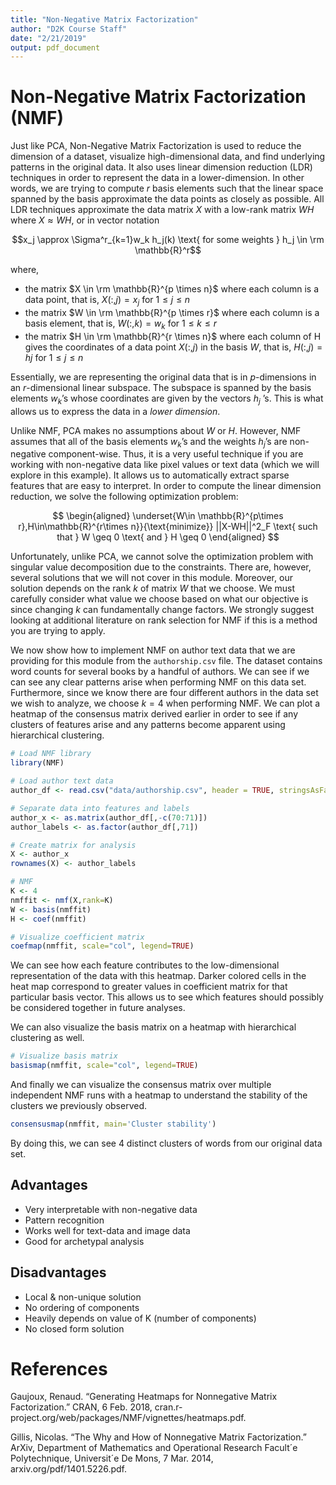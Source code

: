 ```yaml
---
title: "Non-Negative Matrix Factorization"
author: "D2K Course Staff"
date: "2/21/2019"
output: pdf_document
---
```


# Non-Negative Matrix Factorization (NMF)

Just like PCA, Non-Negative Matrix Factorization is used to reduce the dimension of a dataset, visualize high-dimensional data, and find underlying patterns in the original data. It also uses linear dimension reduction (LDR) techniques in order to represent the data in a lower-dimension. In other words, we are trying to compute $r$ basis elements such that the linear space spanned by the basis approximate the data points as closely as possible. All LDR techniques approximate the data matrix $X$ with a low-rank matrix $WH$ where $X \approx WH$, or in vector notation

$$x_j \approx \Sigma^r_{k=1}w_k h_j(k) \text{   for some weights } h_j \in \rm \mathbb{R}^r$$

where,

- the matrix $X \in \rm \mathbb{R}^{p \times n}$ where each column is a data point, that is, $X(:, j) = x_j$  for $1 \leq j \leq n$
- the matrix $W \in \rm \mathbb{R}^{p \times r}$ where each column is a basis element, that is, $W(:, k) = w_k$ for $1 \leq k \leq r$
- the matrix $H \in \rm \mathbb{R}^{r \times n}$ where each column of H gives the coordinates of a data point $X(:, j)$ in the basis $W$, that is, $H(:, j) = hj$ for $1 \leq j \leq n$

Essentially, we are representing the original data that is in $p$-dimensions in an $r$-dimensional linear subspace. The subspace is spanned by the basis elements $w_k$’s whose coordinates are given by the vectors $h_j$ ’s. This is what allows us to express the data in a *lower dimension*.

Unlike NMF, PCA makes no assumptions about $W$ or $H$. However, NMF assumes that all of the basis elements $w_k$'s and the weights $h_j$'s are non-negative component-wise. Thus, it is a very useful technique if you are working with non-negative data like pixel values or text data (which we will explore in this example). It allows us to automatically extract sparse features that are easy to interpret. In order to compute the linear dimension reduction, we solve the following optimization problem:

$$
\begin{aligned}
\underset{W\in \mathbb{R}^{p\times r},H\in\mathbb{R}^{r\times n}}{\text{minimize}} ||X-WH||^2_F \text{    such that   } W \geq 0 \text{ and } H \geq 0
\end{aligned}
$$

Unfortunately, unlike PCA, we cannot solve the optimization problem with singular value decomposition due to the constraints. There are, however, several solutions that we will not cover in this module. Moreover, our solution depends on the rank $k$ of matrix $W$ that we choose. We must carefully consider what value we choose based on what our objective is since changing $k$ can fundamentally change factors. We strongly suggest looking at additional literature on rank selection for NMF if this is a method you are trying to apply. 

We now show how to implement NMF on author text data that we are providing for this module from the `authorship.csv` file. The dataset contains word counts for several books by a handful of authors. We can see if we can see any clear patterns arise when performing NMF on this data set. Furthermore, since we know there are four different authors in the data set we wish to analyze, we choose $k=4$ when performing NMF. We can plot a heatmap of the consensus matrix derived earlier in order to see if any clusters of features arise and any patterns become apparent using hierarchical clustering.

```r
# Load NMF library
library(NMF)

# Load author text data
author_df <- read.csv("data/authorship.csv", header = TRUE, stringsAsFactors = FALSE)

# Separate data into features and labels
author_x <- as.matrix(author_df[,-c(70:71)])
author_labels <- as.factor(author_df[,71])

# Create matrix for analysis
X <- author_x
rownames(X) <- author_labels

# NMF
K <- 4
nmffit <- nmf(X,rank=K)
W <- basis(nmffit)
H <- coef(nmffit)

# Visualize coefficient matrix
coefmap(nmffit, scale="col", legend=TRUE)
```

We can see how each feature contributes to the low-dimensional representation of the data with this heatmap. Darker colored cells in the heat map correspond to greater values in coefficient matrix for that particular basis vector. This allows us to see which features should possibly be considered together in future analyses. 

We can also visualize the basis matrix on a heatmap with hierarchical clustering as well.

```r
# Visualize basis matrix
basismap(nmffit, scale="col", legend=TRUE)
```

And finally we can visualize the consensus matrix over multiple independent NMF runs with a heatmap to understand the stability of the clusters we previously observed. 

```r
consensusmap(nmffit, main='Cluster stability')
```

By doing this, we can see 4 distinct clusters of words from our original data set. 

## Advantages

- Very interpretable with non-negative data
- Pattern recognition
- Works well for text-data and image data
- Good for archetypal analysis

## Disadvantages

- Local & non-unique solution
- No ordering of components
- Heavily depends on value of K (number of components)
- No closed form solution

# References

Gaujoux, Renaud. “Generating Heatmaps for Nonnegative Matrix Factorization.” CRAN, 6 Feb. 2018, cran.r-project.org/web/packages/NMF/vignettes/heatmaps.pdf.

Gillis, Nicolas. “The Why and How of Nonnegative Matrix Factorization.” ArXiv, Department of Mathematics and Operational Research Facult´e Polytechnique, Universit´e De Mons, 7 Mar. 2014, arxiv.org/pdf/1401.5226.pdf.


